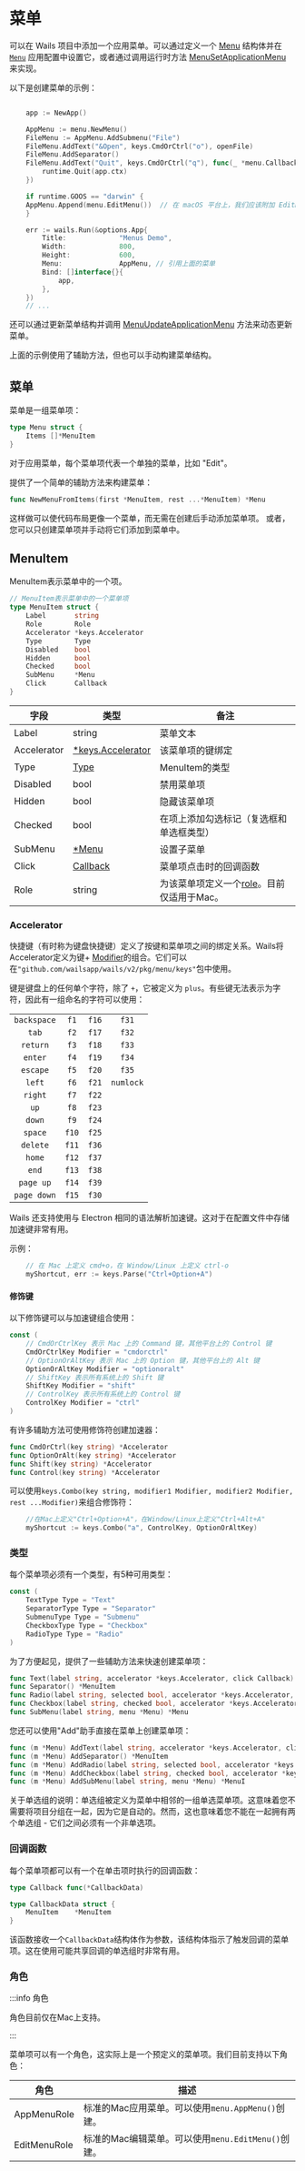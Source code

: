 # 菜单

可以在 Wails 项目中添加一个应用菜单。可以通过定义一个 [Menu](#menu) 结构体并在 [`Menu`](../reference/options.mdx#menu) 应用配置中设置它，或者通过调用运行时方法 [MenuSetApplicationMenu](../reference/runtime/menu.mdx#menusetapplicationmenu) 来实现。

以下是创建菜单的示例：

```go

    app := NewApp()

    AppMenu := menu.NewMenu()
    FileMenu := AppMenu.AddSubmenu("File")
    FileMenu.AddText("&Open", keys.CmdOrCtrl("o"), openFile)
    FileMenu.AddSeparator()
    FileMenu.AddText("Quit", keys.CmdOrCtrl("q"), func(_ *menu.CallbackData) {
        runtime.Quit(app.ctx)
    })

    if runtime.GOOS == "darwin" {
	AppMenu.Append(menu.EditMenu())  // 在 macOS 平台上，我们应该附加 EditMenu 以启用 Cmd+C、Cmd+V、Cmd+Z 等快捷键
    }

    err := wails.Run(&options.App{
        Title:             "Menus Demo",
        Width:             800,
        Height:            600,
        Menu:              AppMenu, // 引用上面的菜单
        Bind: []interface{}{
            app,
        },
    })
    // ...
```

还可以通过更新菜单结构并调用 [MenuUpdateApplicationMenu](../reference/runtime/menu.mdx#menuupdateapplicationmenu) 方法来动态更新菜单。

上面的示例使用了辅助方法，但也可以手动构建菜单结构。

## 菜单

菜单是一组菜单项：

```go title="Package: github.com/wailsapp/wails/v2/pkg/menu"
type Menu struct {
	Items []*MenuItem
}
```

对于应用菜单，每个菜单项代表一个单独的菜单，比如 "Edit"。

提供了一个简单的辅助方法来构建菜单：

```go title="Package: github.com/wailsapp/wails/v2/pkg/menu"
func NewMenuFromItems(first *MenuItem, rest ...*MenuItem) *Menu
```

这样做可以使代码布局更像一个菜单，而无需在创建后手动添加菜单项。
或者，您可以只创建菜单项并手动将它们添加到菜单中。

## MenuItem

MenuItem表示菜单中的一个项。

```go title="Package: github.com/wailsapp/wails/v2/pkg/menu"
// MenuItem表示菜单中的一个菜单项
type MenuItem struct {
	Label       string
	Role        Role
	Accelerator *keys.Accelerator
	Type        Type
	Disabled    bool
	Hidden      bool
	Checked     bool
	SubMenu     *Menu
	Click       Callback
}
```

| 字段          | 类型                                | 备注                                                          |
| ------------ | ----------------------------------- | ------------------------------------------------------------- |
| Label        | string                              | 菜单文本                                                      |
| Accelerator  | [\*keys.Accelerator](#accelerator)  | 该菜单项的键绑定                                             |
| Type         | [Type](#type)                       | MenuItem的类型                                                |
| Disabled     | bool                                | 禁用菜单项                                                    |
| Hidden       | bool                                | 隐藏该菜单项                                                  |
| Checked      | bool                                | 在项上添加勾选标记（复选框和单选框类型）                       |
| SubMenu      | [\*Menu](#menu)                     | 设置子菜单                                                    |
| Click        | [Callback](#callback)               | 菜单项点击时的回调函数                                         |
| Role         | string                              | 为该菜单项定义一个[role](#role)。目前仅适用于Mac。              |

### Accelerator

快捷键（有时称为键盘快捷键）定义了按键和菜单项之间的绑定关系。Wails将Accelerator定义为键+ [Modifier](#modifier)的组合。它们可以在`"github.com/wailsapp/wails/v2/pkg/menu/keys"`包中使用。

键是键盘上的任何单个字符，除了 `+`，它被定义为 `plus`。有些键无法表示为字符，因此有一组命名的字符可以使用：

|             |       |       |           |
| :---------: | :---: | :---: | :-------: |
| `backspace` | `f1`  | `f16` |   `f31`   |
|    `tab`    | `f2`  | `f17` |   `f32`   |
|  `return`   | `f3`  | `f18` |   `f33`   |
|   `enter`   | `f4`  | `f19` |   `f34`   |
|  `escape`   | `f5`  | `f20` |   `f35`   |
|   `left`    | `f6`  | `f21` | `numlock` |
|   `right`   | `f7`  | `f22` |           |
|    `up`     | `f8`  | `f23` |           |
|   `down`    | `f9`  | `f24` |           |
|   `space`   | `f10` | `f25` |           |
|  `delete`   | `f11` | `f36` |           |
|   `home`    | `f12` | `f37` |           |
|    `end`    | `f13` | `f38` |           |
|  `page up`  | `f14` | `f39` |           |
| `page down` | `f15` | `f30` |           |

Wails 还支持使用与 Electron 相同的语法解析加速键。这对于在配置文件中存储加速键非常有用。

示例：

```go title="Package: github.com/wailsapp/wails/v2/pkg/menu/keys"
    // 在 Mac 上定义 cmd+o，在 Window/Linux 上定义 ctrl-o
    myShortcut, err := keys.Parse("Ctrl+Option+A")
```

#### 修饰键

以下修饰键可以与加速键组合使用：

```go title="Package: github.com/wailsapp/wails/v2/pkg/menu/keys"
const (
	// CmdOrCtrlKey 表示 Mac 上的 Command 键，其他平台上的 Control 键
	CmdOrCtrlKey Modifier = "cmdorctrl"
	// OptionOrAltKey 表示 Mac 上的 Option 键，其他平台上的 Alt 键
	OptionOrAltKey Modifier = "optionoralt"
	// ShiftKey 表示所有系统上的 Shift 键
	ShiftKey Modifier = "shift"
	// ControlKey 表示所有系统上的 Control 键
	ControlKey Modifier = "ctrl"
)
```

有许多辅助方法可使用修饰符创建加速器：

```go title="Package: github.com/wailsapp/wails/v2/pkg/menu/keys"
func CmdOrCtrl(key string) *Accelerator
func OptionOrAlt(key string) *Accelerator
func Shift(key string) *Accelerator
func Control(key string) *Accelerator
```

可以使用`keys.Combo(key string, modifier1 Modifier, modifier2 Modifier, rest ...Modifier)`来组合修饰符：

```go title="Package: github.com/wailsapp/wails/v2/pkg/menu/keys"
    //在Mac上定义"Ctrl+Option+A"，在Window/Linux上定义"Ctrl+Alt+A"
    myShortcut := keys.Combo("a", ControlKey, OptionOrAltKey)
```

### 类型

每个菜单项必须有一个类型，有5种可用类型：

```go title="Package: github.com/wailsapp/wails/v2/pkg/menu"
const (
	TextType Type = "Text"
	SeparatorType Type = "Separator"
	SubmenuType Type = "Submenu"
	CheckboxType Type = "Checkbox"
	RadioType Type = "Radio"
)
```

为了方便起见，提供了一些辅助方法来快速创建菜单项：

```go title="Package: github.com/wailsapp/wails/v2/pkg/menu"
func Text(label string, accelerator *keys.Accelerator, click Callback) *MenuItem
func Separator() *MenuItem
func Radio(label string, selected bool, accelerator *keys.Accelerator, click Callback) *MenuItem
func Checkbox(label string, checked bool, accelerator *keys.Accelerator, click Callback) *MenuItem
func SubMenu(label string, menu *Menu) *Menu
```

您还可以使用"Add"助手直接在菜单上创建菜单项：

```go title="Package: github.com/wailsapp/wails/v2/pkg/menu"
func (m *Menu) AddText(label string, accelerator *keys.Accelerator, click Callback) *MenuItem
func (m *Menu) AddSeparator() *MenuItem
func (m *Menu) AddRadio(label string, selected bool, accelerator *keys.Accelerator, click Callback) *MenuItem
func (m *Menu) AddCheckbox(label string, checked bool, accelerator *keys.Accelerator, click Callback) *MenuItem
func (m *Menu) AddSubMenu(label string, menu *Menu) *MenuI
```

关于单选组的说明：单选组被定义为菜单中相邻的一组单选菜单项。这意味着您不需要将项目分组在一起，因为它是自动的。然而，这也意味着您不能在一起拥有两个单选组 - 它们之间必须有一个非单选项。

### 回调函数

每个菜单项都可以有一个在单击项时执行的回调函数：

```go title="Package: github.com/wailsapp/wails/v2/pkg/menu"
type Callback func(*CallbackData)

type CallbackData struct {
	MenuItem    *MenuItem
}
```

该函数接收一个`CallbackData`结构体作为参数，该结构体指示了触发回调的菜单项。这在使用可能共享回调的单选组时非常有用。

### 角色

:::info 角色

角色目前仅在Mac上支持。

:::

菜单项可以有一个角色，这实际上是一个预定义的菜单项。我们目前支持以下角色：

| 角色          | 描述                                                         |
| ------------ | ----------------------------------------------------------- |
| AppMenuRole  | 标准的Mac应用菜单。可以使用`menu.AppMenu()`创建。             |
| EditMenuRole | 标准的Mac编辑菜单。可以使用`menu.EditMenu()`创建。             |